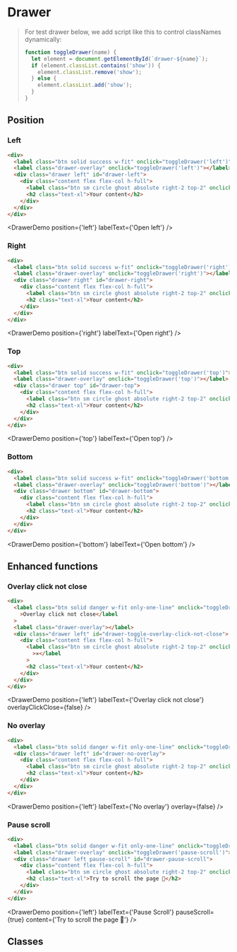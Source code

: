 
# Drawer


> For test drawer below, we add script like this to control classNames dynamically:
>
> ```js
> function toggleDrawer(name) {
>   let element = document.getElementById(`drawer-${name}`);
>   if (element.classList.contains('show')) {
>     element.classList.remove('show');
>   } else {
>     element.classList.add('show');
>   }
> }
> ```

## Position

### Left

```html
<div>
  <label class="btn solid success w-fit" onclick="toggleDrawer('left')">Open left</label>
  <label class="drawer-overlay" onclick="toggleDrawer('left')"></label>
  <div class="drawer left" id="drawer-left">
    <div class="content flex flex-col h-full">
      <label class="btn sm circle ghost absolute right-2 top-2" onclick="toggleDrawer('left')">✕</label>
      <h2 class="text-xl">Your content</h2>
    </div>
  </div>
</div>
```

<DrawerDemo position={'left'} labelText={'Open left'} />

### Right

```html
<div>
  <label class="btn solid success w-fit" onclick="toggleDrawer('right')">Open right</label>
  <label class="drawer-overlay" onclick="toggleDrawer('right')"></label>
  <div class="drawer right" id="drawer-right">
    <div class="content flex flex-col h-full">
      <label class="btn sm circle ghost absolute right-2 top-2" onclick="toggleDrawer('right')">✕</label>
      <h2 class="text-xl">Your content</h2>
    </div>
  </div>
</div>
```

<DrawerDemo position={'right'} labelText={'Open right'} />

### Top

```html
<div>
  <label class="btn solid success w-fit" onclick="toggleDrawer('top')">Open top</label>
  <label class="drawer-overlay" onclick="toggleDrawer('top')"></label>
  <div class="drawer top" id="drawer-top">
    <div class="content flex flex-col h-full">
      <label class="btn sm circle ghost absolute right-2 top-2" onclick="toggleDrawer('top')">✕</label>
      <h2 class="text-xl">Your content</h2>
    </div>
  </div>
</div>
```

<DrawerDemo position={'top'} labelText={'Open top'} />

### Bottom

```html
<div>
  <label class="btn solid success w-fit" onclick="toggleDrawer('bottom')">Open bottom</label>
  <label class="drawer-overlay" onclick="toggleDrawer('bottom')"></label>
  <div class="drawer bottom" id="drawer-bottom">
    <div class="content flex flex-col h-full">
      <label class="btn sm circle ghost absolute right-2 top-2" onclick="toggleDrawer('bottom')">✕</label>
      <h2 class="text-xl">Your content</h2>
    </div>
  </div>
</div>
```

<DrawerDemo position={'bottom'} labelText={'Open bottom'} />

## Enhanced functions

### Overlay click not close

```html
<div>
  <label class="btn solid danger w-fit only-one-line" onclick="toggleDrawer('toggle-overlay-click-not-close')"
    >Overlay click not close</label
  >
  <label class="drawer-overlay"></label>
  <div class="drawer left" id="drawer-toggle-overlay-click-not-close">
    <div class="content flex flex-col h-full">
      <label class="btn sm circle ghost absolute right-2 top-2" onclick="toggleDrawer('toggle-overlay-click-not-close')"
        >✕</label
      >
      <h2 class="text-xl">Your content</h2>
    </div>
  </div>
</div>
```

<DrawerDemo position={'left'} labelText={'Overlay click not close'} overlayClickClose={false} />

### No overlay

```html
<div>
  <label class="btn solid danger w-fit only-one-line" onclick="toggleDrawer('no-overlay')">No overlay</label>
  <div class="drawer left" id="drawer-no-overlay">
    <div class="content flex flex-col h-full">
      <label class="btn sm circle ghost absolute right-2 top-2" onclick="toggleDrawer('no-overlay')">✕</label>
      <h2 class="text-xl">Your content</h2>
    </div>
  </div>
</div>
```

<DrawerDemo position={'left'} labelText={'No overlay'} overlay={false} />

### Pause scroll

```html
<div>
  <label class="btn solid danger w-fit only-one-line" onclick="toggleDrawer('pause-scroll')">Pause Scroll</label>
  <label class="drawer-overlay" onclick="toggleDrawer('pause-scroll')"></label>
  <div class="drawer left pause-scroll" id="drawer-pause-scroll">
    <div class="content flex flex-col h-full">
      <label class="btn sm circle ghost absolute right-2 top-2" onclick="toggleDrawer('pause-scroll')">✕</label>
      <h2 class="text-xl">Try to scroll the page 🦎</h2>
    </div>
  </div>
</div>
```

<DrawerDemo position={'left'} labelText={'Pause Scroll'} pauseScroll={true} content={'Try to scroll the page 🦎'} />

## Classes

<ClassNameTable component="drawer" />
